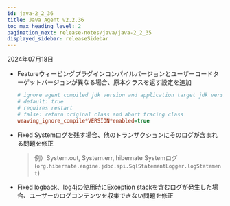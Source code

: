 ```yaml
---
id: java-2_2_36
title: Java Agent v2.2.36
toc_max_heading_level: 2
pagination_next: release-notes/java/java-2_2_35
displayed_sidebar: releaseSidebar
---
```


2024年07月18日

- <Status>Feature</Status>ウィービングプラグインコンパイルバージョンとユーザーコードターゲットバージョンが異なる場合、原本クラスを返す設定を追加

  ```ini title="whatap.conf"
  # ignore agent compiled jdk version and application target jdk version
  # default: true 
  # requires restart
  # false: return original class and abort tracing class
  weaving_ignore_compile*VERSION*enabled=true
  ```

- <Status>Fixed</Status> Systemログを残す場合、他のトランザクションにそのログが含まれる問題を修正

  > 例）System.out, System.err, hibernate Systemログ (`org.hibernate.engine.jdbc.spi.SqlStatementLogger.logStatement`)

- <Status>Fixed</Status> logback、log4jの使用時にException stackを含むログが発生した場合、ユーザーのログコンテンツを収集できない問題を修正


<DownloadJava ver="2.2.36" />
